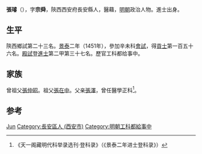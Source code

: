 {{Otheruses|other=名为张璿的其他人物|张璿}}
{{Otheruses|other=名为张宗舜的其他人物|张宗舜}}

'''張璿'''（{{bd|1419年||？}}），字'''宗舜'''，陝西西安府長安縣人，醫藉，[[明朝|明朝]]政治人物。進士出身。

== 生平 ==
陝西鄉試第二十三名。[[景泰|景泰]]二年（1451年），參加辛未科[[會試|會試]]，得[[貢士|貢士]]第一百五十六名。[[殿試|殿試]]登[[進士|進士]]第二甲第三十七名。歷官工科都给事中。

== 家族 ==
曾祖父[[張仲昭|張仲昭]]。祖父[[張在中|張在中]]。父亲[[張澤|張澤]]，曾任醫學正科<ref>《天一阁藏明代科举录选刊·登科录》（《景泰二年进士登科录》）</ref>。

==参考==
{{reflist}}

{{景泰二年辛未科殿試金榜}}

{{Authority control}}
{{DEFAULTSORT:Zhang張}}
[[Category:张姓|Jun]]
[[Category:長安區人_(西安市)|Category:長安區人 (西安市)]]
[[Category:明朝工科都給事中|Category:明朝工科都給事中]]

{{明朝人物小作品}}